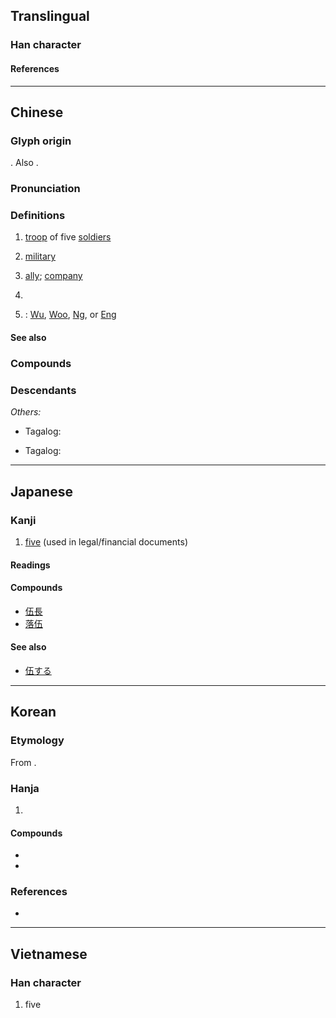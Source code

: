 {{also|五}}
{{character info}}
==Translingual==

===Han character===
{{Han char|rn=9|rad=人|as=04|sn=6|four=21217|canj=OMDM|ids=⿰亻五}}

====References====
{{Han ref|kx=0095.200|dkj=00435|dj=0202.040|hdz=10118.010|uh=4F0D}}

----

==Chinese==
{{zh-forms}}

===Glyph origin===
{{Han etym}}
{{Han compound|亻|五|ls=psc|c1=s|c2=p}}. Also {{liushu|ic|nocap=1}}.

===Pronunciation===
{{zh-pron
|m=wǔ
|m-s=
|c=ng5
|c-t=m2,m4
|c-t_note=m2 - "five", surname; m4 - troops
|g=
|h=pfs=ńg;gd=n3
|j=
|md=ngū
|mn=qz:gó͘/tw,xm,zz:ngó͘/qz:gǒ͘/tw,xm,zz:gō͘
|mn_note=ngó͘/gó͘ - literary; gō͘/gǒ͘ - vernacular
|mn-t=ngou2/ngou6
|mn-t_note=ngou6 - “five”
|w=2u,3hhu,3ngg
|w_note=3hhu - literary; 3ngg - vernacular; 2u - only in 隊伍 “company”.
|x=
|mc=y
|oc=y
|ma=
|cat=n,pn
}}

===Definitions===
{{zh-hanzi}}

# [[troop]] of five [[soldiers]]
# {{lb|zh|figuratively}} [[military]]
# [[ally]]; [[company]]
# {{lb|zh|financial}} {{zh-alt-form|五|[[five]]|tr=-|dot=}}
# {{surname|zh}}: [[Wu]], [[Woo]], [[Ng]], or [[Eng]]
#: {{zh-x|^伍 ^連-德|{{w|Wu Lien-teh|'''Wu''' Lien-teh}} (Malayan Chinese physician and epidemiologist)}}
#: {{zh-x|'''^伍'''家崗 ^區|{{w|Wujiagang District|'''Wu'''jiagang District}}}}

====See also====
{{Chinese-numbers}}

===Compounds===
{{zh-der|入伍|伍伯|士伍|伍子胥|伍員抉目|伍長|參伍|伍員鞭屍|伍員乘潮|卒伍|噲伍|火伍|歸伍|砥兵礪伍|燕雀伍|本伍|為伍|退伍|部伍|老行伍|落伍|羞與為伍|簿伍|配伍|超伍|與噲為伍|隊伍|黨伍|鄰伍|隊伍行列|行伍出身|行伍|羞與噲伍|閭伍|伍山|伍家崗|伍家|伍洛|伍相廟|恥與為伍|伍茲}}

===Descendants===
{{CJKV||ご|오}}
''Others:''
* {{q|Hokkien dialect}} Tagalog: {{l|tl|Go}}
* {{q|Mandarin}} Tagalog: {{l|tl|Wu}}

{{zh-cat|Five}}
{{cln|zh|numeral symbols|numerals}}

----

==Japanese==

===Kanji===
{{ja-kanji|grade=n|rs=人04}}

# [[five]] (used in legal/financial documents)

====Readings====
{{ja-readings
|goon=ご
|kanon=ご
|kun=いつ-つ
|nanori=くみ, あつむ
}}

====Compounds====
{{top4}}
* [[伍長]]
* [[落伍]]
{{mid4}}
{{mid4}}
{{mid4}}
{{bottom}}

====See also====
*[[伍する]]

----

==Korean==

===Etymology===
From {{der|ko|ltc|-}} {{ltc-l|伍|id=1}}. {{hanja-hunmong|오〯|wo|人類#중02A}}

===Hanja===
{{ko-hanja-search}}
{{ko-hanja|[[다섯]][[사람]]|오}}

# {{hanja form of|오|[[five]]}}

====Compounds====
{{der-top|Compounds}}
* {{ko-l|낙오|落伍}}
* {{ko-l|대오|隊伍}}
{{der-bottom}}

===References===
* {{R:hanjadoc|177}}

----

==Vietnamese==

===Han character===
{{vi-readings|reading=ngũ|rs=人04}}

# five